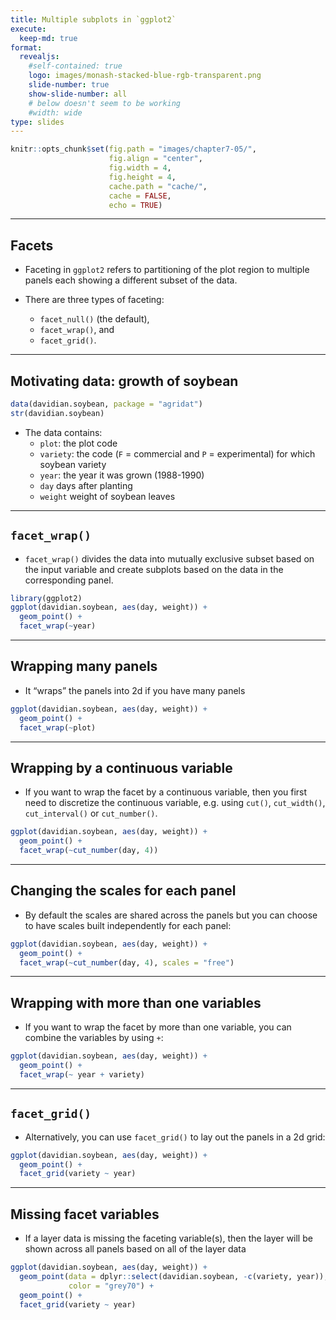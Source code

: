 ```yaml
---
title: Multiple subplots in `ggplot2`
execute:
  keep-md: true
format: 
  revealjs:
    #self-contained: true
    logo: images/monash-stacked-blue-rgb-transparent.png
    slide-number: true
    show-slide-number: all
    # below doesn't seem to be working
    #width: wide
type: slides
---
```


```r
knitr::opts_chunk$set(fig.path = "images/chapter7-05/",
                      fig.align = "center",
                      fig.width = 4, 
                      fig.height = 4,
                      cache.path = "cache/",
                      cache = FALSE,
                      echo = TRUE)
```


---

## Facets 

* Faceting in `ggplot2` refers to partitioning of the plot region to multiple panels each showing a different subset of the data.
* There are three types of faceting:

  * `facet_null()` (the default),
  * `facet_wrap()`, and
  * `facet_grid()`.

---

## Motivating data: growth of soybean

```r
data(davidian.soybean, package = "agridat")
str(davidian.soybean)
```

* The data contains:
  * `plot`: the plot code
  * `variety`: the code (`F` = commercial and `P` = experimental) for which soybean variety
  * `year`: the year it was grown (1988-1990)
  * `day` days after planting
  * `weight` weight of soybean leaves

---

## `facet_wrap()`

* `facet_wrap()` divides the data into mutually exclusive subset based on the input variable and create subplots based on the data in the corresponding panel.

```r
library(ggplot2)
ggplot(davidian.soybean, aes(day, weight)) + 
  geom_point() +
  facet_wrap(~year)
```

---

## Wrapping many panels

* It "wraps" the panels into 2d if you have many panels

```r
ggplot(davidian.soybean, aes(day, weight)) + 
  geom_point() +
  facet_wrap(~plot)
```

---

## Wrapping by a continuous variable

* If you want to wrap the facet by a continuous variable, then you first need to discretize the continuous variable, e.g. using `cut()`, `cut_width()`, `cut_interval()` or `cut_number()`.

```r
ggplot(davidian.soybean, aes(day, weight)) + 
  geom_point() +
  facet_wrap(~cut_number(day, 4))
```

---

## Changing the scales for each panel

* By default the scales are shared across the panels but you can choose to have scales  built independently for each panel:

```r
ggplot(davidian.soybean, aes(day, weight)) + 
  geom_point() +
  facet_wrap(~cut_number(day, 4), scales = "free")
```


---

## Wrapping with more than one variables

* If you want to wrap the facet by more than one variable, you can combine the variables by using `+`:

```r
ggplot(davidian.soybean, aes(day, weight)) + 
  geom_point() +
  facet_wrap(~ year + variety)
```


---

## `facet_grid()`

* Alternatively, you can use `facet_grid()` to lay out the panels in a 2d grid:

```r
ggplot(davidian.soybean, aes(day, weight)) + 
  geom_point() +
  facet_grid(variety ~ year)
```

---

## Missing facet variables

* If a layer data is missing the faceting variable(s), then the layer will be shown across all panels based on all of the layer data

```r
ggplot(davidian.soybean, aes(day, weight)) + 
  geom_point(data = dplyr::select(davidian.soybean, -c(variety, year)),
             color = "grey70") +
  geom_point() +
  facet_grid(variety ~ year)
```

